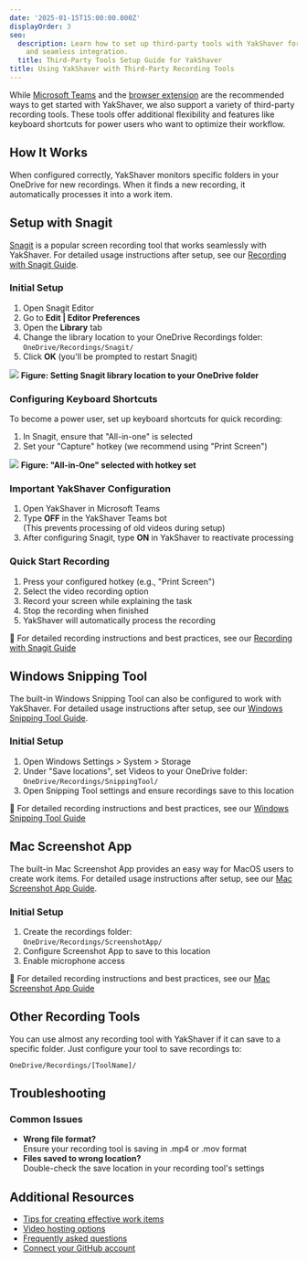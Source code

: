 ```yaml
---
date: '2025-01-15T15:00:00.000Z'
displayOrder: 3
seo:
  description: Learn how to set up third-party tools with YakShaver for enhanced functionality
    and seamless integration.
  title: Third-Party Tools Setup Guide for YakShaver
title: Using YakShaver with Third-Party Recording Tools
---
```

While [Microsoft Teams](recording-work-item-teams) and the [browser extension](recording-work-item-browser-extension) are the recommended ways to get started with YakShaver, we also support a variety of third-party recording tools. These tools offer additional flexibility and features like keyboard shortcuts for power users who want to optimize their workflow.

## How It Works

When configured correctly, YakShaver monitors specific folders in your OneDrive for new recordings. When it finds a new recording, it automatically processes it into a work item.

## Setup with Snagit

[Snagit](https://www.techsmith.com/screen-capture.html) is a popular screen recording tool that works seamlessly with YakShaver. For detailed usage instructions after setup, see our [Recording with Snagit Guide](recording-work-item-snagit).

### Initial Setup

1. Open Snagit Editor
2. Go to **Edit | Editor Preferences**
3. Open the **Library** tab
4. Change the library location to your OneDrive Recordings folder:\
   `OneDrive/Recordings/Snagit/`
5. Click **OK** (you'll be prompted to restart Snagit)

![](/snagit-tutorial.jpg)
**Figure: Setting Snagit library location to your OneDrive folder**

### Configuring Keyboard Shortcuts

To become a power user, set up keyboard shortcuts for quick recording:

1. In Snagit, ensure that "All-in-one" is selected
2. Set your "Capture" hotkey (we recommend using "Print Screen")

![](/YakShaver/All-in-One.png)
**Figure: "All-in-One" selected with hotkey set**

### Important YakShaver Configuration

1. Open YakShaver in Microsoft Teams
2. Type **OFF** in the YakShaver Teams bot\
   (This prevents processing of old videos during setup)
3. After configuring Snagit, type **ON** in YakShaver to reactivate processing

### Quick Start Recording

1. Press your configured hotkey (e.g., "Print Screen")
2. Select the video recording option
3. Record your screen while explaining the task
4. Stop the recording when finished
5. YakShaver will automatically process the recording

📖 For detailed recording instructions and best practices, see our [Recording with Snagit Guide](recording-work-item-snagit)

## Windows Snipping Tool

The built-in Windows Snipping Tool can also be configured to work with YakShaver. For detailed usage instructions after setup, see our [Windows Snipping Tool Guide](recording-work-item-snipping-tool).

### Initial Setup

1. Open Windows Settings > System > Storage
2. Under "Save locations", set Videos to your OneDrive folder:\
   `OneDrive/Recordings/SnippingTool/`
3. Open Snipping Tool settings and ensure recordings save to this location

📖 For detailed recording instructions and best practices, see our [Windows Snipping Tool Guide](recording-work-item-snipping-tool)

## Mac Screenshot App

The built-in Mac Screenshot App provides an easy way for MacOS users to create work items. For detailed usage instructions after setup, see our [Mac Screenshot App Guide](recording-work-item-screenshot-app).

### Initial Setup

1. Create the recordings folder:\
   `OneDrive/Recordings/ScreenshotApp/`
2. Configure Screenshot App to save to this location
3. Enable microphone access

📖 For detailed recording instructions and best practices, see our [Mac Screenshot App Guide](recording-work-item-screenshot-app)

## Other Recording Tools

You can use almost any recording tool with YakShaver if it can save to a specific folder. Just configure your tool to save recordings to:

`OneDrive/Recordings/[ToolName]/`

## Troubleshooting

### Common Issues

* **Wrong file format?**\
  Ensure your recording tool is saving in .mp4 or .mov format
* **Files saved to wrong location?**\
  Double-check the save location in your recording tool's settings

## Additional Resources

* [Tips for creating effective work items](yakshaver-tips)
* [Video hosting options](video-hosting)
* [Frequently asked questions](frequently-asked-questions)
* [Connect your GitHub account](connect-your-github-account)